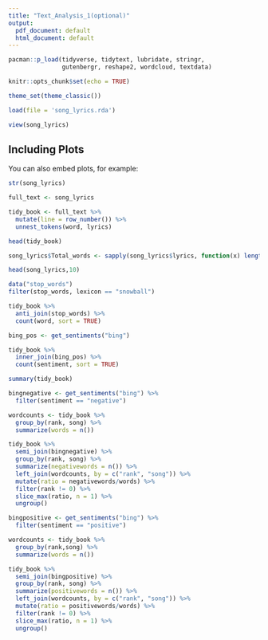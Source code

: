 ---
title: "Text_Analysis_1(optional)"
output:
  pdf_document: default
  html_document: default
---

```{r setup, include=FALSE}
pacman::p_load(tidyverse, tidytext, lubridate, stringr,
               gutenbergr, reshape2, wordcloud, textdata)

knitr::opts_chunk$set(echo = TRUE)

theme_set(theme_classic())
```



```{r cars}
load(file = 'song_lyrics.rda')
```



```{r}
view(song_lyrics)
```

## Including Plots

You can also embed plots, for example:

```{r}
str(song_lyrics)
```



```{r}
full_text <- song_lyrics

tidy_book <- full_text %>%
  mutate(line = row_number()) %>%
  unnest_tokens(word, lyrics)

head(tidy_book)
```



```{r}
song_lyrics$Total_words <- sapply(song_lyrics$lyrics, function(x) length(unlist(strsplit(as.character(x), "\\W+"))))
```


```{r}
head(song_lyrics,10)
```

```{r}
data("stop_words")
filter(stop_words, lexicon == "snowball")

tidy_book %>%
  anti_join(stop_words) %>% 
  count(word, sort = TRUE)
```


```{r}
bing_pos <- get_sentiments("bing")

tidy_book %>%
  inner_join(bing_pos) %>%
  count(sentiment, sort = TRUE)
```

```{r}
summary(tidy_book)
```


```{r}
bingnegative <- get_sentiments("bing") %>% 
  filter(sentiment == "negative")

wordcounts <- tidy_book %>%
  group_by(rank, song) %>%
  summarize(words = n())

tidy_book %>%
  semi_join(bingnegative) %>%
  group_by(rank, song) %>%
  summarize(negativewords = n()) %>%
  left_join(wordcounts, by = c("rank", "song")) %>%
  mutate(ratio = negativewords/words) %>%
  filter(rank != 0) %>%
  slice_max(ratio, n = 1) %>% 
  ungroup()
```


```{r}

bingpositive <- get_sentiments("bing") %>% 
  filter(sentiment == "positive")

wordcounts <- tidy_book %>%
  group_by(rank,song) %>%
  summarize(words = n())

tidy_book %>%
  semi_join(bingpositive) %>%
  group_by(rank, song) %>%
  summarize(positivewords = n()) %>%
  left_join(wordcounts, by = c("rank", "song")) %>%
  mutate(ratio = positivewords/words) %>%
  filter(rank != 0) %>%
  slice_max(ratio, n = 1) %>% 
  ungroup()
```




